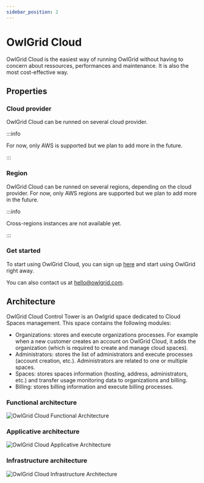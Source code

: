 ```yaml
---
sidebar_position: 2
---
```



# OwlGrid Cloud

OwlGrid Cloud is the easiest way of running OwlGrid without having to concern about ressources, performances and maintenance. It is also the most cost-effective way.

## Properties

### Cloud provider

OwlGrid Cloud can be runned on several cloud provider.

:::info

For now, only AWS is supported but we plan to add more in the future.

:::

### Region

OwlGrid Cloud can be runned on several regions, depending on the cloud provider. For now, only AWS regions are supported but we plan to add more in the future.

:::info

Cross-regions instances are not available yet.

:::

### Get started

To start using OwlGrid Cloud, you can sign up [here](https://owlgrid.app/signup) and start using OwlGrid right away.

You can also contact us at [hello@owlgrid.com](mailto:hello@owlgrid.com).

## Architecture

OwlGrid Cloud Control Tower is an Owlgrid space dedicated to Cloud Spaces management. This space contains the following modules:
- Organizations: stores and execute organizations processes. For example when a new customer creates an account on OwlGrid Cloud, it adds the organization (which is required to create and manage cloud spaces).
- Administrators: stores the list of administrators and execute processes (account creation, etc.). Administrators are related to one or multiple spaces.
- Spaces: stores spaces information (hosting, address, administrators, etc.) and transfer usage monitoring data to organizations and billing.
- Billing: stores billing information and execute billing processes.

### Functional architecture

![OwlGrid Cloud Functional Architecture](/img/general/hosting/cloud/functional.jpg)

### Applicative architecture

![OwlGrid Cloud Applicative Architecture](/img/general/hosting/cloud/applicative.jpg)

### Infrastructure architecture

![OwlGrid Cloud Infrastructure Architecture](/img/general/hosting/cloud/infrastructure.jpg)